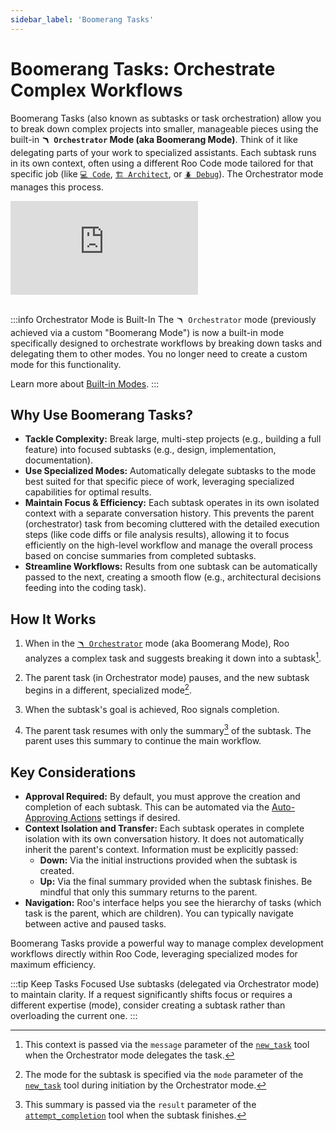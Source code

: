 ```yaml
---
sidebar_label: 'Boomerang Tasks'
---
```


# Boomerang Tasks: Orchestrate Complex Workflows

Boomerang Tasks (also known as subtasks or task orchestration) allow you to break down complex projects into smaller, manageable pieces using the built-in **`🪃 Orchestrator` Mode (aka Boomerang Mode)**. Think of it like delegating parts of your work to specialized assistants. Each subtask runs in its own context, often using a different Roo Code mode tailored for that specific job (like [`💻 Code`](/basic-usage/using-modes#code-mode-default), [`🏗️ Architect`](/basic-usage/using-modes#architect-mode), or [`🪲 Debug`](/basic-usage/using-modes#debug-mode)). The Orchestrator mode manages this process.

<div style={{ position: 'relative', paddingBottom: '56.25%', height: 0, overflow: 'hidden' }}>
  <iframe
    src="https://www.youtube.com/embed/RX862U09fnE"
    style={{
      position: 'absolute',
      top: 0,
      left: 0,
      width: '100%',
      height: '100%',
    }}
    frameBorder="0"
    allow="autoplay; encrypted-media"
    allowFullScreen
  ></iframe>
</div>

<br />

:::info Orchestrator Mode is Built-In
The `🪃 Orchestrator` mode (previously achieved via a custom "Boomerang Mode") is now a built-in mode specifically designed to orchestrate workflows by breaking down tasks and delegating them to other modes. You no longer need to create a custom mode for this functionality.

Learn more about [Built-in Modes](/basic-usage/using-modes#built-in-modes).
:::

## Why Use Boomerang Tasks?

-   **Tackle Complexity:** Break large, multi-step projects (e.g., building a full feature) into focused subtasks (e.g., design, implementation, documentation).
-   **Use Specialized Modes:** Automatically delegate subtasks to the mode best suited for that specific piece of work, leveraging specialized capabilities for optimal results.
-   **Maintain Focus & Efficiency:** Each subtask operates in its own isolated context with a separate conversation history. This prevents the parent (orchestrator) task from becoming cluttered with the detailed execution steps (like code diffs or file analysis results), allowing it to focus efficiently on the high-level workflow and manage the overall process based on concise summaries from completed subtasks.
-   **Streamline Workflows:** Results from one subtask can be automatically passed to the next, creating a smooth flow (e.g., architectural decisions feeding into the coding task).

## How It Works

1.  When in the [`🪃 Orchestrator`](/basic-usage/using-modes#orchestrator-mode-aka-boomerang-mode) mode (aka Boomerang Mode), Roo analyzes a complex task and suggests breaking it down into a subtask[^1].

2.  The parent task (in Orchestrator mode) pauses, and the new subtask begins in a different, specialized mode[^2].
3.  When the subtask's goal is achieved, Roo signals completion.
4.  The parent task resumes with only the summary[^3] of the subtask. The parent uses this summary to continue the main workflow.

## Key Considerations

-   **Approval Required:** By default, you must approve the creation and completion of each subtask. This can be automated via the [Auto-Approving Actions](/features/auto-approving-actions#subtasks) settings if desired.
-   **Context Isolation and Transfer:** Each subtask operates in complete isolation with its own conversation history. It does not automatically inherit the parent's context. Information must be explicitly passed:
    *   **Down:** Via the initial instructions provided when the subtask is created.
    *   **Up:** Via the final summary provided when the subtask finishes. Be mindful that only this summary returns to the parent.
-   **Navigation:** Roo's interface helps you see the hierarchy of tasks (which task is the parent, which are children). You can typically navigate between active and paused tasks.

Boomerang Tasks provide a powerful way to manage complex development workflows directly within Roo Code, leveraging specialized modes for maximum efficiency.

:::tip Keep Tasks Focused
Use subtasks (delegated via Orchestrator mode) to maintain clarity. If a request significantly shifts focus or requires a different expertise (mode), consider creating a subtask rather than overloading the current one.
:::


[^1]: This context is passed via the `message` parameter of the [`new_task`](/features/tools/new-task) tool when the Orchestrator mode delegates the task.
[^2]: The mode for the subtask is specified via the `mode` parameter of the [`new_task`](/features/tools/new-task) tool during initiation by the Orchestrator mode.
[^3]: This summary is passed via the `result` parameter of the [`attempt_completion`](/features/tools/attempt-completion) tool when the subtask finishes.